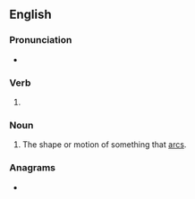 ==English==

===Pronunciation===
* {{IPA|/ˈɑːɹk.ɪŋ/|lang=en}}

===Verb===
{{head|en|present participle}}

# {{present participle of|arc|lang=en|nocat=1}}

===Noun===
{{en-noun}}

# The shape or motion of something that [[arc]]s.

===Anagrams===
* {{anagrams|en|Crigan|Garčin|caring|racing}}